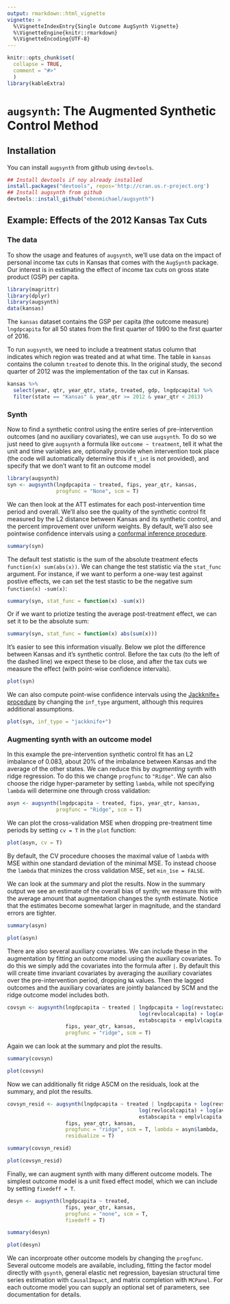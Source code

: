 ```yaml
---
output: rmarkdown::html_vignette
vignette: >
  %\VignetteIndexEntry{Single Outcome AugSynth Vignette}
  %\VignetteEngine{knitr::rmarkdown}
  %\VignetteEncoding{UTF-8}
---
```


```r
knitr::opts_chunk$set(
  collapse = TRUE,
  comment = "#>"
  )
library(kableExtra)
```

# `augsynth`: The Augmented Synthetic Control Method


## Installation

You can install `augsynth` from github using `devtools`.

```r
## Install devtools if noy already installed
install.packages("devtools", repos='http://cran.us.r-project.org')
## Install augsynth from github
devtools::install_github("ebenmichael/augsynth")
```

## Example: Effects of the 2012 Kansas Tax Cuts 

### The data
To show the usage and features of `augsynth`, we'll use data on the impact of personal income tax cuts in Kansas that comes with the `AugSynth` package. Our interest is in estimating the effect of income tax cuts on gross state product (GSP) per capita.

```r
library(magrittr)
library(dplyr)
library(augsynth)
data(kansas)
```

The `kansas` dataset contains the GSP per capita (the outcome measure) `lngdpcapita` for all 50 states from the first quarter of 1990 to the first quarter of 2016.

To run `augsynth`, we need to include a treatment status column that indicates which region was treated and at what time. The table in `kansas` contains the column `treated` to denote this. In the original study, the second quarter of 2012 was the implementation of the tax cut in Kansas.

```r
kansas %>% 
  select(year, qtr, year_qtr, state, treated, gdp, lngdpcapita) %>% 
  filter(state == "Kansas" & year_qtr >= 2012 & year_qtr < 2013) 
```


### Synth
Now to find a synthetic control using the entire series of pre-intervention outcomes (and no auxiliary covariates), we can use `augsynth`. To do so we just need to give `augsynth` a formula like `outcome ~ treatment`, tell it what the unit and time variables are, optionally provide when intervention took place (the code will automatically determine this if `t_int` is not provided), and specify that we don't want to fit an outcome model

```r
library(augsynth)
syn <- augsynth(lngdpcapita ~ treated, fips, year_qtr, kansas,
                progfunc = "None", scm = T)
```

We can then look at the ATT estimates for each post-intervention time period and overall. 
We'll also see the quality of the synthetic control fit measured by the L2 distance between Kansas and its synthetic control, and the percent improvement over uniform weights.
By default, we'll also see pointwise confidence intervals using a [conformal inference procedure](https://arxiv.org/abs/1712.09089).

```r
summary(syn)
```


The default test statistic is the sum of the absolute treatment efects `function(x) sum(abs(x))`. We can change the test statistic via the `stat_func` argument. For instance, if we want to perform a one-way test against postive effects, we can set the test stastic to be the negative sum `function(x) -sum(x)`:
```r
summary(syn, stat_func = function(x) -sum(x))
```
Or if we want to priotize testing the average post-treatment effect, we can set it to be the absolute sum:
```r
summary(syn, stat_func = function(x) abs(sum(x)))
```


It's easier to see this information visually. Below we plot the difference between Kansas and it's synthetic control. Before the tax cuts (to the left of the dashed line) we expect these to be close, and after the tax cuts we measure the effect (with point-wise confidence intervals).

```r
plot(syn)
```

We can also compute point-wise confidence intervals using the [Jackknife+ procedure](https://arxiv.org/abs/1905.02928) by changing the `inf_type` argument, although this requires additional assumptions.

```r
plot(syn, inf_type = "jackknife+")
```


### Augmenting synth with an outcome model
In this example the pre-intervention synthetic control fit has an L2 imbalance of 0.083, about 20% of the imbalance between Kansas and the average of the other states. We can reduce this by _augmenting_ synth with ridge regression. To do this we change `progfunc` to `"Ridge"`. We can also choose the ridge hyper-parameter by setting `lambda`, while not specifying `lambda` will determine one through cross validation:
```r
asyn <- augsynth(lngdpcapita ~ treated, fips, year_qtr, kansas,
                progfunc = "Ridge", scm = T)
```

We can plot the cross-validation MSE when dropping pre-treatment time periods by setting `cv = T` in the `plot` function:

```r
plot(asyn, cv = T)
```

By default, the CV procedure chooses the maximal value of `lambda` with MSE within one standard deviation of the minimal MSE. To instead choose the `lambda` that minizes the cross validation MSE, set `min_1se = FALSE`.


We can look at the summary and plot the results. Now in the summary output we see an estimate of the overall bias of synth; we measure this with the average amount that augmentation changes the synth estimate. Notice that the estimates become somewhat larger in magnitude, and the standard errors are tighter.
```r
summary(asyn)
```

```r
plot(asyn)
```

There are also several auxiliary covariates. We can include these in the augmentation by fitting an outcome model using the auxiliary covariates. To do this we simply add the covariates into the formula after `|`. By default this will create time invariant covariates by averaging the auxiliary covariates over the pre-intervention period, dropping `NA` values. Then the lagged outcomes and the auxiliary covariates are jointly balanced by SCM and the ridge outcome model includes both.

```r
covsyn <- augsynth(lngdpcapita ~ treated | lngdpcapita + log(revstatecapita) +
                                           log(revlocalcapita) + log(avgwklywagecapita) +
                                           estabscapita + emplvlcapita,
                   fips, year_qtr, kansas,
                   progfunc = "ridge", scm = T)

```

Again we can look at the summary and plot the results.
```r
summary(covsyn)
```

```r
plot(covsyn)
```

Now we can additionally fit ridge ASCM on the residuals, look at the summary, and plot the results.
```r

covsyn_resid <- augsynth(lngdpcapita ~ treated | lngdpcapita + log(revstatecapita) +
                                           log(revlocalcapita) + log(avgwklywagecapita) +
                                           estabscapita + emplvlcapita,
                   fips, year_qtr, kansas,
                   progfunc = "ridge", scm = T, lambda = asyn$lambda,
                   residualize = T)
```

```r
summary(covsyn_resid)
```


```r
plot(covsyn_resid)
```


Finally, we can augment synth with many different outcome models. The simplest outcome model is a unit fixed effect model, which we can include by setting `fixedeff = T`.
```r

desyn <- augsynth(lngdpcapita ~ treated,
                   fips, year_qtr, kansas,
                   progfunc = "none", scm = T,
                   fixedeff = T)
```


```r
summary(desyn)
```


```r
plot(desyn)
```

We can incorproate other outcome models by changing the `progfunc`.
Several outcome models are available, including, fitting the factor model directly with `gsynth`, general elastic net regression, bayesian structural time series estimation with `CausalImpact`, and matrix completion with `MCPanel`. For each outcome model you can supply an optional set of parameters, see documentation for details.


